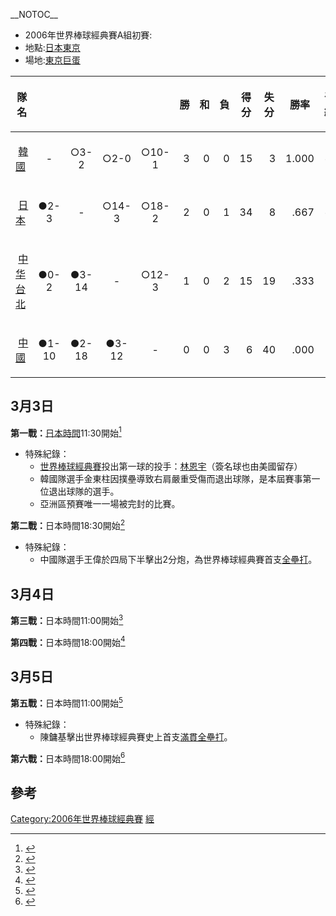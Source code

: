 {{main|2006年世界棒球經典賽}}
__NOTOC__
*2006年世界棒球經典賽A組初賽:
*地點:[[日本|日本]][[東京|東京]]
*場地:[[東京巨蛋|東京巨蛋]]

{| class="prettytable"
|- bgcolor="#cccccc" align="center"
! 隊名
! {{flagicon|KOR}}
! {{flagicon|JPN}}
! {{flagicon|TPE}}
! {{flagicon|CHN}}
! 勝
! 和
! 負
! 得分
! 失分
! 勝率
! 晉級
|- bgcolor="#ccffcc"
| {{flagicon|KOR}} [[韓國棒球代表隊|韓國]]
| align="center" | -
| align="center" | ○3-2
| align="center" | ○2-0
| align="center" | ○10-1
| align="right" | 3
| align="right" | 0
| align="right" | 0
| align="right" | 15
| align="right" | 3
| align="right" | 1.000
| align="center" | ◎
|- bgcolor="#ccffcc"
| {{flagicon|JPN}} [[日本棒球代表隊|日本]]
| align="center" | ●2-3
| align="center" | -
| align="center" | ○14-3
| align="center" | ○18-2
| align="right" | 2
| align="right" | 0
| align="right" | 1
| align="right" | 34
| align="right" | 8
| align="right" | .667
| align="center" | ◎
|-
| {{flagicon|TPE}} [[中華成棒隊|中华台北]]
| align="center" | ●0-2
| align="center" | ●3-14
| align="center" | -
| align="center" | ○12-3
| align="right" | 1
| align="right" | 0
| align="right" | 2
| align="right" | 15
| align="right" | 19
| align="right" | .333
|
|-
| {{flagicon|CHN}} [[中國棒球代表隊|中國]]
| align="center" | ●1-10
| align="center" | ●2-18
| align="center" | ●3-12
| align="center" | -
| align="right" | 0
| align="right" | 0
| align="right" | 3
| align="right" | 6
| align="right" | 40
| align="right" | .000
|
|}

== 3月3日 ==
'''第一戰：'''[[时区#UTC.2B9|日本時間]]11:30開始<ref name="A KOR:TPE">{{cite web|url=http://web.worldbaseballclassic.com/2006/stats/stats.jsp?t=g_box&gid=2006_03_02_korint_tpeint_1|title=2006 WBC Pool A KOR:TPE Boxscore}}{{dead link|date=十一月 2017 |bot=InternetArchiveBot }}</ref>
{{棒球比賽9局記分板
| 先攻='''{{flagicon|KOR}} [[韓國棒球代表隊|韓國]]'''
| R1=0 | R2=0 | R3=0 | R4=0 | R5=1 | R6=1 | R7=0 | R8=0 | R9=0 | RR=2 | RH=8 | RE=0
| 後攻={{flagicon|TPE}} [[中華成棒隊|中华台北]]
| H1=0 | H2=0 | H3=0 | H4=0 | H5=0 | H6=0 | H7=0 | H8=0 | H9=0 | HR=0 | HH=5 | HE=1
| 勝投=[[徐在應|徐在應]] (1W) | 敗投=[[林恩宇|林恩宇]] (1L) | 救援=[[朴贊浩|-{朴}-贊浩]] (1SV)
| 勝利打點=洪性炘（4上）| 全壘打=無
| 觀眾=5,193 | 時=3 | 分=19
}}
*特殊紀錄：
**[[世界棒球經典賽|世界棒球經典賽]]投出第一球的投手：[[林恩宇|林恩宇]]（簽名球也由美國留存）
**韓國隊選手金東柱因撲壘導致右肩嚴重受傷而退出球隊，是本屆賽事第一位退出球隊的選手。
**亞洲區預賽唯一一場被完封的比賽。

'''第二戰：'''日本時間18:30開始<ref name="A JPN:CHN">{{cite web|url=http://web.worldbaseballclassic.com/2006/stats/stats.jsp?t=g_box&gid=2006_03_03_jpnint_chnint_1|title=2006 WBC Pool A JPN:CHN Boxscore}}{{dead link|date=十一月 2017 |bot=InternetArchiveBot }}</ref>
{{棒球比賽9局記分板
| 先攻='''{{flagicon|JPN}} [[日本棒球代表隊|日本]]'''
| R1=0 | R2=1 | R3=1 | R4=0 | R5=4 | R6=3 | R7=2 | R8=7 | R9=X | RR=18 | RH=15 | RE=0
| 後攻={{flagicon|CHN}} [[中國棒球代表隊|中國]]
| H1=0 | H2=0 | H3=0 | H4=2 | H5=0 | H6=0 | H7=0 | H8=0 | H9=X | HR=2 | HH=7 | HE=4
| 勝投=[[上原浩治|上原浩治]] (1W) | 敗投=趙全勝 (1L) | 救援=[[清水直行|清水直行]] (1SV)
| 勝利打點=[[西岡剛|西岡剛]]（5上）| 全壘打=王偉（4下，2分）、西岡剛（5上，3分）、[[福留孝介|福留孝介]]（5上，1分）、多村仁（7上，2分）
| 觀眾=15,869 | 時=3 | 分=04
}}
*特殊紀錄：
**中國隊選手王偉於四局下半擊出2分炮，為世界棒球經典賽首支[[全壘打|全壘打]]。

== 3月4日 ==
'''第三戰：'''日本時間11:00開始<ref name="A CHN:KOR">{{cite web|url=http://web.worldbaseballclassic.com/2006/stats/stats.jsp?t=g_box&gid=2006_03_03_chnint_korint_1|title=2006 WBC Pool A CHN:KOR Boxscore}}{{dead link|date=十一月 2017 |bot=InternetArchiveBot }}</ref>
{{棒球比賽9局記分板
| 先攻={{flagicon|CHN}} [[中國棒球代表隊|中國]]
| R1=0 | R2=0 | R3=0 | R4=0 | R5=0 | R6=0 | R7=0 | R8=1 | R9=0 | RR=1 | RH=2 | RE=1
| 後攻='''{{flagicon|KOR}} [[韓國棒球代表隊|韓國]]'''
| H1=1 | H2=0 | H3=3 | H4=1 | H5=0 | H6=2 | H7=2 | H8=1 | H9=X | HR=10 | HH=18 | HE=0
| 勝投=孫敏漢 (1W) | 敗投=陳坤 (1L) | 救援=無
| 勝利打點=[[李承燁|李承燁]]（1下）| 全壘打=李承燁（3下，2分；8下，1分）、楊碩（8上，1分）
| 觀眾=3,925 | 時=2 | 分=32
}}

'''第四戰：'''日本時間18:00開始<ref name="A JPN:TPE">{{cite web|url=http://web.worldbaseballclassic.com/2006/stats/stats.jsp?t=g_box&gid=2006_03_04_jpnint_tpeint_1|title=2006 WBC Pool A JPN:TPE Boxscore}}{{dead link|date=十一月 2017 |bot=InternetArchiveBot }}</ref>
{{棒球比賽9局記分板
| 先攻='''{{flagicon|JPN}} [[日本棒球代表隊|日本]]'''
| R1=3 | R2=1 | R3=1 | R4=0 | R5=6 | R6=1 | R7=2 | R8=X | R9=X | RR=14 | RH=15 | RE=0
| 後攻={{flagicon|TPE}} [[中華成棒隊|中华台北]]
| H1=0 | H2=1 | H3=0 | H4=0 | H5=0 | H6=2 | H7=0 | H8=X | H9=X | HR=3 | HH=7 | HE=0
| 勝投=[[松坂大輔|松坂大輔]] (1W) | 敗投=許竹見 (1L) | 救援=無
| 勝利打點=多村仁（1上）| 全壘打=多村仁（1上，3分）
| 觀眾=31,047 | 時=3 | 分=10
}}

== 3月5日 ==
'''第五戰：'''日本時間11:00開始<ref name="A TPE:CHN">{{cite web|url=http://web.worldbaseballclassic.com/2006/stats/stats.jsp?t=g_box&gid=2006_03_04_tpeint_chnint_1|title=2006 WBC Pool A TPE:CHN Boxscore}}{{dead link|date=十一月 2017 |bot=InternetArchiveBot }}</ref>
{{棒球比賽9局記分板
| 先攻='''{{flagicon|TPE}} [[中華成棒隊|中华台北]]'''
| R1=0 | R2=0 | R3=1 | R4=4 | R5=0 | R6=2 | R7=0 | R8=4 | R9=1 | RR=12 | RH=15 | RE=2
| 後攻={{flagicon|CHN}} [[中國棒球代表隊|中國]]
| H1=0 | H2=0 | H3=0 | H4=0 | H5=0 | H6=2 | H7=0 | H8=0 | H9=1 | HR=3 | HH=8 | HE=3
| 勝投=[[潘威倫|潘威倫]] (1W) | 敗投=王楠 (1L) | 救援=無
| 勝利打點=[[張建銘|張建銘]]（3上）| 全壘打=[[陳鏞基|陳鏞基]]（4上，4分）
| 觀眾=4,577 | 時=3 | 分=31
}}
*特殊紀錄：
**陳鏞基擊出世界棒球經典賽史上首支[[滿貫全壘打|滿貫全壘打]]。
'''第六戰：'''日本時間18:00開始<ref name="A KOR:JPN">{{cite web|url=http://web.worldbaseballclassic.com/2006/stats/stats.jsp?t=g_box&gid=2006_03_05_korint_jpnint_1|title=2006 WBC Pool A KOR:JPN Boxscore}}{{dead link|date=十一月 2017 |bot=InternetArchiveBot }}</ref>
{{棒球比賽9局記分板
| 先攻='''{{flagicon|KOR}} [[韓國棒球代表隊|韓國]]'''
| R1=0 | R2=0 | R3=0 | R4=0 | R5=1 | R6=0 | R7=0 | R8=2 | R9=0 | RR=3 | RH=5 | RE=0
| 後攻={{flagicon|JPN}} [[日本棒球代表隊|日本]]
| H1=1 | H2=1 | H3=0 | H4=0 | H5=0 | H6=0 | H7=0 | H8=0 | H9=0 | HR=2 | HH=7 | HE=0
| 勝投=[[具臺晟|具臺晟]] (1W) | 敗投=石井弘壽 (1L) | 救援=-{朴}-贊浩 (2SV)
| 勝利打點=李承燁（8上）| 全壘打=[[川崎宗則|川崎宗則]]（2下，1分）、李承燁（8上，2分）
| 觀眾=40,353 | 時=3 | 分=02
}}

== 參考 ==
{{reflist}}

[[Category:2006年世界棒球經典賽|Category:2006年世界棒球經典賽]]
[[Category:日本主辦的國際棒球賽事|經]]